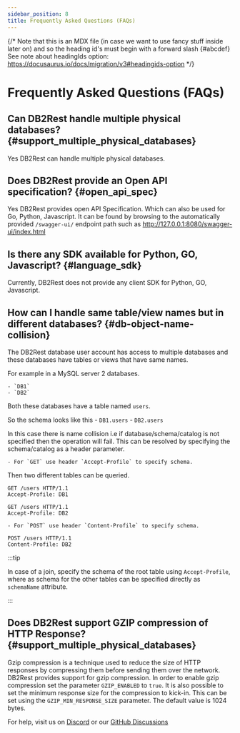 ```yaml
---
sidebar_position: 8
title: Frequently Asked Questions (FAQs)
---
```


{/* Note that this is an MDX file (in case we want to use fancy stuff inside later on)
    and so the heading id's must begin with a forward slash \{#abcdef}
    See note about headingIds option: https://docusaurus.io/docs/migration/v3#headingids-option
*/}

# Frequently Asked Questions (FAQs)


## Can DB2Rest handle multiple physical databases? \{#support_multiple_physical_databases}

Yes DB2Rest can handle multiple physical databases.

## Does DB2Rest provide an Open API specification? \{#open_api_spec}

Yes DB2Rest provides open API Specification. Which can also be used for Go, Python, Javascript. It can be found by browsing to the automatically provided `/swagger-ui/` endpoint path such as http://127.0.0.1:8080/swagger-ui/index.html

## Is there any SDK available for Python, GO, Javascript? \{#language_sdk}

Currently, DB2Rest does not provide any client SDK for Python, GO, Javascript.

## How can I handle same table/view names but in different databases? \{#db-object-name-collision}


The DB2Rest database user account has access to multiple databases and these databases have tables or views that have same names.

For example in a MySQL server 2 databases.

    - `DB1`
    - `DB2`

Both these databases have a table named `users`.

So the schema looks like this
    - `DB1.users`
    - `DB2.users`


In this case there is name collision i.e if database/schema/catalog is not specified then the operation will fail.
This can be resolved by specifying the schema/catalog as a header parameter.

    - For `GET` use header `Accept-Profile` to specify schema.

Then two different tables can be queried.

```
GET /users HTTP/1.1
Accept-Profile: DB1
```

```
GET /users HTTP/1.1
Accept-Profile: DB2
```
    - For `POST` use header `Content-Profile` to specify schema.

```
POST /users HTTP/1.1
Content-Profile: DB2
```
:::tip

In case of a join, specify the schema of the root table using `Accept-Profile`, where as schema for the other tables
can be specified directly as `schemaName` attribute.

:::

## Does DB2Rest support GZIP compression of HTTP Response? \{#support_multiple_physical_databases}

Gzip compression is a technique used to reduce the size of HTTP responses by compressing them before sending them over the network. DB2Rest provides
support for gzip compression. In order to enable gzip compression set the parameter `GZIP_ENABLED` to `true`. It is also possible to set the
minimum response size for the compression to kick-in. This can be set using the `GZIP_MIN_RESPONSE_SIZE` parameter. The default value is 1024 bytes.


For help, visit us on [Discord](https://discord.gg/kqeDatPGwU) or our [GitHub Discussions](https://github.com/9tigerio/db2rest/discussions)

